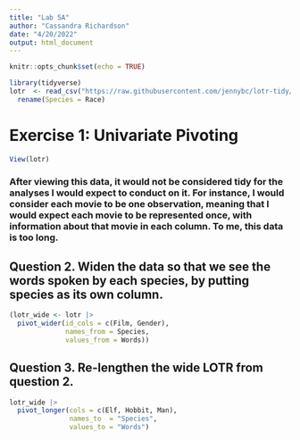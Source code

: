 ```yaml
---
title: "Lab 5A"
author: "Cassandra Richardson"
date: "4/20/2022"
output: html_document
---
```


```r
knitr::opts_chunk$set(echo = TRUE)

library(tidyverse)
lotr  <- read_csv("https://raw.githubusercontent.com/jennybc/lotr-tidy/master/data/lotr_tidy.csv") |> 
  rename(Species = Race)
```

# Exercise 1: Univariate Pivoting 

```r
View(lotr)
```
### After viewing this data, it would not be considered tidy for the analyses I would expect to conduct on it. For instance, I would consider each movie to be one observation, meaning that I would expect each movie to be represented once, with information about that movie in each column. To me, this data is too long. 

## Question 2. Widen the data so that we see the words spoken by each species, by putting species as its own column.

```r
(lotr_wide <- lotr |> 
  pivot_wider(id_cols = c(Film, Gender), 
              names_from = Species, 
              values_from = Words))
```

## Question 3. Re-lengthen the wide LOTR from question 2. 

```r
lotr_wide |> 
  pivot_longer(cols = c(Elf, Hobbit, Man), 
               names_to  = "Species", 
               values_to = "Words")
```